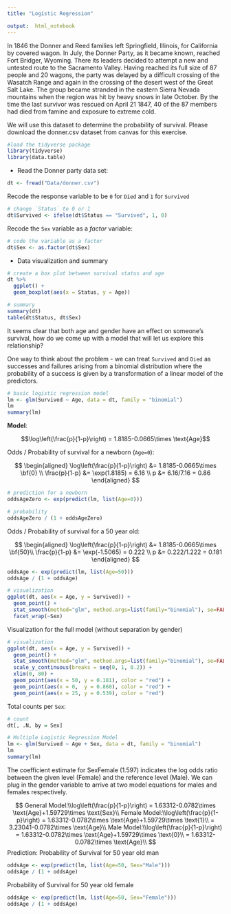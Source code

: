 ```yaml
---
title: "Logistic Regression"

output:  html_notebook
---
```


In 1846 the Donner and Reed families left Springfield, Illinois, for California by covered wagon. In July, the Donner Party, as it became known, reached Fort Bridger, Wyoming. There its leaders decided to attempt a new and untested route to the Sacramento Valley. Having reached its full size of 87 people and 20 wagons, the party was delayed by a difficult crossing of the Wasatch Range and again in the crossing of the desert west of the Great Salt Lake. The group became stranded in the eastern Sierra Nevada mountains when the region was hit by heavy snows in late October. By the time the last survivor was rescued on April 21 1847, 40 of the 87 members had died from famine and exposure to extreme cold.

We will use this dataset to determine the probability of survival. Please download the donner.csv dataset from canvas for this exercise. 


```r
#load the tidyverse package
library(tidyverse)
library(data.table)
```

- Read the Donner party data set:

```r
dt <- fread("Data/donner.csv")
```

Recode the response variable to be `0` for `Died` and `1` for `Survived`

```r
# change `Status` to 0 or 1
dt$Survived <- ifelse(dt$Status == "Survived", 1, 0)
```

Recode the `Sex` variable as a _factor_ variable:

```r
# code the variable as a factor
dt$Sex <- as.factor(dt$Sex)
```

- Data visualization and summary

```r
# create a box plot between survival status and age
dt %>%
  ggplot() +
  geom_boxplot(aes(x = Status, y = Age))
```

```r
# summary
summary(dt)
table(dt$Status, dt$Sex)
```

It seems clear that both age and gender have an effect on someone's survival, how do we come up with a model that will let us explore this relationship?

One way to think about the problem - we can treat `Survived` and `Died` as successes and failures arising from a binomial distribution where the probability of a success is given by a transformation of a linear model of the predictors.


```r
# basic logistic regression model
lm <- glm(Survived ~ Age, data = dt, family = "binomial")
lm
summary(lm)
```

**Model**:

$$\log\left(\frac{p}{1-p}\right) = 1.8185-0.0665\times \text{Age}$$

Odds / Probability of survival for a newborn (`Age=0`):

$$
\begin{aligned}
\log\left(\frac{p}{1-p}\right) &= 1.8185-0.0665\times \bf{0} \\
\frac{p}{1-p} &= \exp(1.8185) = 6.16 \\
p &= 6.16/7.16 = 0.86 
\end{aligned}
$$


```r
# prediction for a newborn
oddsAgeZero <- exp(predict(lm, list(Age=0)))
```


```r
# probability
oddsAgeZero / (1 + oddsAgeZero)
```

Odds / Probability of survival for a 50 year old:

$$
\begin{aligned}
\log\left(\frac{p}{1-p}\right) &= 1.8185-0.0665\times \bf{50}\\
\frac{p}{1-p} &= \exp(-1.5065) = 0.222 \\
p &= 0.222/1.222 =  0.181
\end{aligned}
$$


```r
oddsAge <- exp(predict(lm, list(Age=50)))
oddsAge / (1 + oddsAge)
```


```r
# visualization
ggplot(dt, aes(x = Age, y = Survived)) + 
  geom_point() + 
  stat_smooth(method="glm", method.args=list(family="binomial"), se=FALSE) + 
  facet_wrap(~Sex)
```

Visualization for the full model (without separation by gender)
```r
# visualization
ggplot(dt, aes(x = Age, y = Survived)) + 
  geom_point() + 
  stat_smooth(method="glm", method.args=list(family="binomial"), se=FALSE, fullrange = TRUE) +
  scale_y_continuous(breaks = seq(0, 1, 0.2)) +
  xlim(0, 80) + 
  geom_point(aes(x = 50, y = 0.181), color = "red") + 
  geom_point(aes(x = 0,  y = 0.860), color = "red") + 
  geom_point(aes(x = 25, y = 0.539), color = "red")
```

Total counts per `Sex`: 


```r
# count
dt[, .N, by = Sex]
```

```r
# Multiple Logistic Regression Model
lm <- glm(Survived ~ Age + Sex, data = dt, family = "binomial")
lm
summary(lm)
```

The coefficient estimate for SexFemale (1.597) indicates the log odds ratio between the given level (Female) and the reference level (Male). We can plug in the gender variable to arrive at two model equations for males and females respectively. 

$$
General Model:\\log\left(\frac{p}{1-p}\right) = 1.63312-0.0782\times \text{Age}+1.59729\times \text{Sex}\\
Female Model:\\log\left(\frac{p}{1-p}\right) = 1.63312-0.0782\times \text{Age}+1.59729\times \text{1}\\
= 3.23041-0.0782\times \text{Age}\\
Male Model:\\log\left(\frac{p}{1-p}\right) = 1.63312-0.0782\times \text{Age}+1.59729\times \text{0}\\
= 1.63312-0.0782\times \text{Age}\\
$$
Prediction: Probability of Survival for 50 year old man

```r
oddsAge <- exp(predict(lm, list(Age=50, Sex="Male")))
oddsAge / (1 + oddsAge)
```

Probability of Survival for 50 year old female

```r
oddsAge <- exp(predict(lm, list(Age=50, Sex="Female")))
oddsAge / (1 + oddsAge)
```

